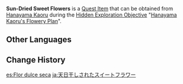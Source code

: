 {{Item Infobox
|id           = 100949
|image        = Item Sweet Flower.png
|type         = Quest Items
|memento      = Yes
|description  = A dried flower from [[Hanayama Kaoru]]. It was the first flower to grow in that brand-new floral sea.
|source1      = Obtained as a gift from [[Hanayama Kaoru]]
|related_type = Variant
|related_item = Sweet Flower
}}
'''Sun-Dried Sweet Flowers''' is a [[Quest Item]] that can be obtained from [[Hanayama Kaoru]] during the [[Hidden Exploration Objective]] "[[Hanayama Kaoru's Flowery Plan]]".

==Other Languages==
{{Other Languages
|en      = Sun-Dried Sweet Flower
|zhs     = 晒干的甜甜花
|zhs_rm  = Shàigān de Tiántián-huā
|zht     = 曬乾的甜甜花
|zht_rm  = Shàigān de Tiántián-huā
|ja      = 天日干しされたスイートフラワー
|ja_rm   = Tenpiboshi-sareta Suiito Furawaa
|ko      = 말린 달콤달콤꽃
|es      = Flor dulce seca
|fr      = Fleur sucrante séchée au soleil
|ru      = Высушенный на солнце цветок-сахарок
|th      = Sun-Dried Sweet Flower
|vi      = Hoa Ngọt Phơi Khô
|de      = Sonnengetrocknete Zuckerblume
|id      = Sweet Flower Kering
|pt      = Flor Doce Seca
|tr      = Kurutulmuş Tatlı Çiçek
|it      = Fiordolce essiccato al sole
}}

==Change History==
{{Change History|2.0}}

[[es:Flor dulce seca]]
[[ja:天日干しされたスイートフラワー]]